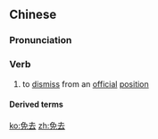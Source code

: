 ==Chinese==
{{zh-forms}}

===Pronunciation===
{{zh-pron
|m=miǎnqù
|c=min5 heoi3
|cat=v
}}

===Verb===
{{zh-verb}}

# to [[dismiss]] from an [[official]] [[position]]

====Derived terms====
{{zh-der|任免}}

[[ko:免去]]
[[zh:免去]]